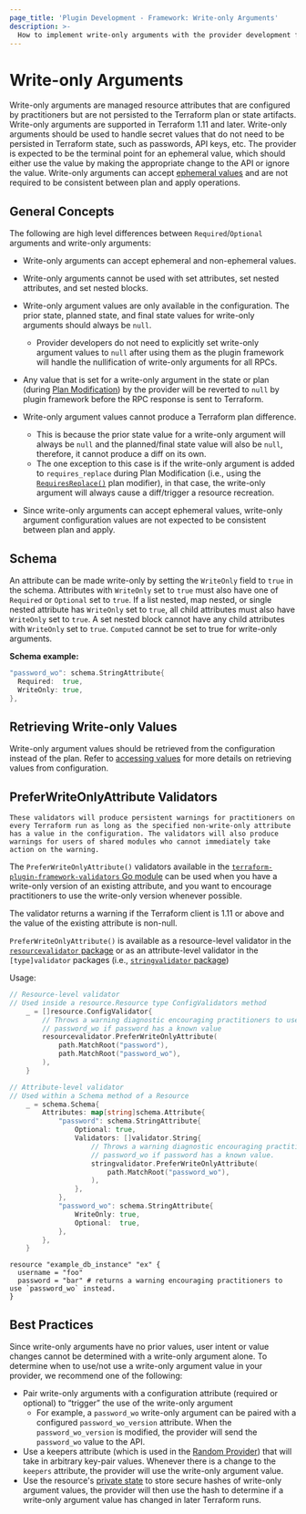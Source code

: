 ```yaml
---
page_title: 'Plugin Development - Framework: Write-only Arguments'
description: >-
  How to implement write-only arguments with the provider development framework.
---
```


# Write-only Arguments

Write-only arguments are managed resource attributes that are configured by practitioners but are not persisted to the Terraform plan or state artifacts. Write-only arguments are supported in Terraform 1.11 and later.
Write-only arguments should be used to handle secret values that do not need to be persisted in Terraform state, such as passwords, API keys, etc.
The provider is expected to be the terminal point for an ephemeral value,
which should either use the value by making the appropriate change to the API or ignore the value. Write-only arguments can accept [ephemeral values](/terraform/language/resources/ephemeral) and are not required to be consistent between plan and apply operations.

## General Concepts

The following are high level differences between `Required`/`Optional` arguments and write-only arguments:

- Write-only arguments can accept ephemeral and non-ephemeral values.

- Write-only arguments cannot be used with set attributes, set nested attributes, and set nested blocks.

- Write-only argument values are only available in the configuration. The prior state, planned state, and final state values for
write-only arguments should always be `null`.
  - Provider developers do not need to explicitly set write-only argument values to `null` after using them as the plugin framework will handle the nullification of write-only arguments for all RPCs.

- Any value that is set for a write-only argument in the state or plan (during [Plan Modification](/terraform/plugin/framework/resources/plan-modification)) by the provider will be reverted to `null` by plugin framework before the RPC response is sent to Terraform.

- Write-only argument values cannot produce a Terraform plan difference.
  - This is because the prior state value for a write-only argument will always be `null` and the planned/final state value will also be `null`, therefore, it cannot produce a diff on its own.
  - The one exception to this case is if the write-only argument is added to `requires_replace` during Plan Modification (i.e., using the [`RequiresReplace()`](/terraform/plugin/framework/resources/plan-modification#requiresreplace) plan modifier), in that case, the write-only argument will always cause a diff/trigger a resource recreation.

- Since write-only arguments can accept ephemeral values, write-only argument configuration values are not expected to be consistent between plan and apply.

## Schema

An attribute can be made write-only by setting the `WriteOnly` field to `true` in the schema. Attributes with `WriteOnly` set to `true` must also have
one of `Required` or `Optional` set to `true`. If a list nested, map nested, or single nested attribute has `WriteOnly` set to `true`, all child attributes must also have `WriteOnly` set to `true`.
A set nested block cannot have any child attributes with `WriteOnly` set to `true`. `Computed` cannot be set to true for write-only arguments.

**Schema example:**

```go
"password_wo": schema.StringAttribute{
  Required:  true,
  WriteOnly: true,
},
```

## Retrieving Write-only Values

Write-only argument values should be retrieved from the configuration instead of the plan. Refer to [accessing values](/terraform/plugin/framework/handling-data/accessing-values) for more details on
retrieving values from configuration.

## PreferWriteOnlyAttribute Validators

<Note>

    These validators will produce persistent warnings for practitioners on every Terraform run as long as the specified non-write-only attribute
    has a value in the configuration. The validators will also produce warnings for users of shared modules who cannot immediately take action on the warning.

</Note>

The `PreferWriteOnlyAttribute()` validators available in the [`terraform-plugin-framework-validators` Go module](https://pkg.go.dev/github.com/hashicorp/terraform-plugin-framework-validators)
can be used when you have a write-only version of an existing attribute, and you want to encourage practitioners to use the write-only version whenever possible.

The validator returns a warning if the Terraform client is 1.11 or above and the value of the existing attribute is non-null.

`PreferWriteOnlyAttribute()` is available as a resource-level validator in the [`resourcevalidator` package](https://pkg.go.dev/github.com/hashicorp/terraform-plugin-framework-validators/resourcevalidator) or
as an attribute-level validator in the `[type]validator` packages (i.e., [`stringvalidator` package](https://pkg.go.dev/github.com/hashicorp/terraform-plugin-framework-validators/stringvalidator))

Usage:

```go
// Resource-level validator
// Used inside a resource.Resource type ConfigValidators method
    _ = []resource.ConfigValidator{
        // Throws a warning diagnostic encouraging practitioners to use
		// password_wo if password has a known value
        resourcevalidator.PreferWriteOnlyAttribute(
            path.MatchRoot("password"),
            path.MatchRoot("password_wo"),
        ),
    }

// Attribute-level validator
// Used within a Schema method of a Resource
    _ = schema.Schema{
        Attributes: map[string]schema.Attribute{
            "password": schema.StringAttribute{
                Optional: true,
                Validators: []validator.String{
                    // Throws a warning diagnostic encouraging practitioners to use
                    // password_wo if password has a known value.
                    stringvalidator.PreferWriteOnlyAttribute(
                        path.MatchRoot("password_wo"),
                    ),
                },
            },
            "password_wo": schema.StringAttribute{
                WriteOnly: true,
                Optional:  true,
            },
        },
    }
```

```hcl
resource "example_db_instance" "ex" {
  username = "foo"
  password = "bar" # returns a warning encouraging practitioners to use `password_wo` instead.
}
```

## Best Practices

Since write-only arguments have no prior values, user intent or value changes cannot be determined with a write-only argument alone. To determine when to use/not use a write-only argument value in your provider, we recommend one of the following:

- Pair write-only arguments with a configuration attribute (required or optional) to “trigger” the use of the write-only argument
  - For example, a `password_wo` write-only argument can be paired with a configured `password_wo_version` attribute. When the `password_wo_version` is modified, the provider will send the `password_wo` value to the API.
- Use a keepers attribute (which is used in the [Random Provider](https://registry.terraform.io/providers/hashicorp/random/latest/docs#resource-keepers)) that will take in arbitrary key-pair values. Whenever there is a change to the `keepers` attribute, the provider will use the write-only argument value.
- Use the resource's [private state](/terraform/plugin/framework/resources/private-state) to store secure hashes of write-only argument values, the provider will then use the hash to determine if a write-only argument value has changed in later Terraform runs.